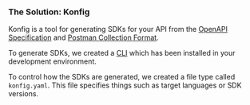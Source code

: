 ### The Solution: Konfig

Konfig is a tool for generating SDKs for your API from the [OpenAPI
Specification](https://swagger.io/specification/) and [Postman Collection
Format](https://learning.postman.com/collection-format/getting-started/overview/).

To generate SDKs, we created a [CLI](https://www.npmjs.com/package/konfig-cli)
which has been installed in your development environment.

To control how the SDKs are generated, we created a file type called
`konfig.yaml`. This file specifies things such as target languages or SDK
versions.
